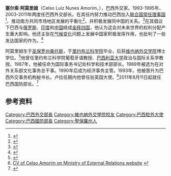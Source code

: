'''塞尔索·阿莫里姆'''（Celso Luiz Nunes Amorim，{{bd|1942年|6月3日||}}），巴西外交家。1993-1995年、2003-2011年两度任巴西外交部长。在其任内努力推动巴西加入[[联合国常任理事国|联合国常任理事国]]<ref>{{cite web|url=http://ever.xhby.net/content/2005-05/28/content_805645.htm|title=日本巴西同意广结盟友为“入常”壮威|publisher=新华报业网新闻中心|format=|work=|accessdate=}}{{dead link|date=2017年12月 |bot=InternetArchiveBot |fix-attempted=yes }}</ref>、推动南方共同市场地区发展的平衡化<ref>{{cite web|url=http://old.jfdaily.com/gb/node2/node142/node152/userobject1ai732523.html|title=南共市理事会决定建立结构趋同基金|format=|work=|accessdate=}}{{dead link|date=2018年5月 |bot=InternetArchiveBot |fix-attempted=yes }}</ref>，并积极发展同中国的关系。<ref>{{cite web |url=http://news.xinhuanet.com/world/2004-03/25/content_1383072.htm |title=::合作共谋发展--访巴西外交部长阿莫里姆 |format= |work= |accessdate= |archive-date=2004-09-06 |archive-url=https://web.archive.org/web/20040906020616/http://news.xinhuanet.com/world/2004-03/25/content_1383072.htm |dead-url=no }}</ref>在其倡议下巴西与[[俄罗斯|俄罗斯]]、[[印度|印度]]和[[中国|中国]]结成[[金砖四国|金砖四国]]，他认为这会对未来世界的权利分配产生重大影响。他还主张在[[气候变化|气候变化]]问题上发展中国家积极发挥作用，也批判了一些发达国家的作为。<ref>{{cite web |url=http://article.yeeyan.org/view/187207/156534 |title=译言网 | 【外交政策】2010年全球百大思想者（二）：5位风格鲜明的领袖人物跻身前十 |format= |work= |accessdate= |archive-date=2018-09-30 |archive-url=https://web.archive.org/web/20180930080622/http://article.yeeyan.org/view/187207/156534 |dead-url=no }}</ref>

阿莫里姆生于[[桑托斯_(巴西)|圣保罗州桑托斯]]，于[[里约布兰科学院|里约布兰科学院]]毕业，后获[[维也纳外交学院|维也纳外交学院]]博士学位。<ref name="mre">{{cite web|url=http://www.mre.gov.br/ingles/structure/foreing_relations/organizational/minister_foreign.asp |title=Minister of External Relations: Ambassador Celso Amorim |work=Ministry of External Relations |accessdate=2008-11-07 |deadurl=yes |archiveurl=https://web.archive.org/web/20081016002729/http://www.mre.gov.br/ingles/structure/foreing_relations/organizational/minister_foreign.asp |archivedate=2008-10-16 }}</ref>他曾任里约布兰科学院葡萄牙语教授、[[巴西利亚大学|巴西利亚大学]]政治与国际关系学教授。1987年，他被任命为国际事务书记处科学和技术部部长。1989年被选为在对外关系部文化事务总干事。1990年后成为经济事务主管。1993年，他被晋升为巴西外交事务机构秘书长。卢拉任期内他曾任驻英国大使。<ref>[http://www.mre.gov.br/ingles/structure/foreing_relations/organizational/minister_foreign.asp CV of Celso Amorim on Ministry of External Relations website] {{webarchive|url=https://web.archive.org/web/20081016002729/http://www.mre.gov.br/ingles/structure/foreing_relations/organizational/minister_foreign.asp |date=2008-10-16 }}</ref>2011年8月11日起就任巴西国防部长。<ref>{{cite web|url=http://www.022net.com/2011/8-6/426161162979983.html|title=巴西国防部长辞职 前外交部长塞尔索・阿莫林接任国防部长之职―新闻中心―人民网・天津视窗|format=|work=|accessdate=}}{{dead link|date=2017年12月 |bot=InternetArchiveBot |fix-attempted=yes }}</ref>

==参考资料==
{{reflist}}
{{DEFAULTSORT:Amorim}}
{{Authority control}}
[[Category:巴西外交部長|Category:巴西外交部長]]
[[Category:維也納外交學院校友|Category:維也納外交學院校友]]
[[Category:巴西駐外大使|Category:巴西駐外大使]]
[[Category:巴西國防部長|Category:巴西國防部長]]
[[Category:聖保羅州人|Category:聖保羅州人]]